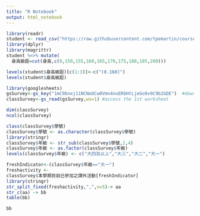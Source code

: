 ```yaml
---
title: "R Notebook"
output: html_notebook
---
```


```r
library(readr)
student <- read_csv("https://raw.githubusercontent.com/tpemartin/course-107-1-programming-for-data-science/master/data/student.csv")
library(dplyr)
library(magrittr)
student %<>% mutate(
  身高級距=cut(身高,c(0,150,155,160,165,170,175,180,185,200)))
```


```r
levels(student$身高級距)[c(1:3)]<-c("(0.160]")
levels(student$身高級距)
```

```r
library(googlesheets)
gsSurvey<-gs_key("1mC9bnxj11NCNoOCw0Vmn4nxERbHtLjeGo9v9C9b2GDE")  #download sheet information as an object
classSurvey<-gs_read(gsSurvey,ws=1) #access the 1st worksheet
```

```r
dim(classSurvey)
ncol(classSurvey)
```

```r
class(classSurvey$學號)
classSurvey$學號 <- as.character(classSurvey$學號)
library(stringr)
classSurvey$年級 <- str_sub(classSurvey$學號,2,4)
classSurvey$年級 <- as.factor(classSurvey$年級)
levels(classSurvey$年級) <- c("大四及以上","大三","大二","大一")
```

```r
freshIndicator<-(classSurvey$年級=="大一")
freshactivity <-
classSurvey$本學期目前已參加之課外活動[freshIndicator]
library(stringr)
str_split_fixed(freshactivity,",",n=5)-> aa
str_c(aa) -> bb
table(bb)
```

```r
bb
```

